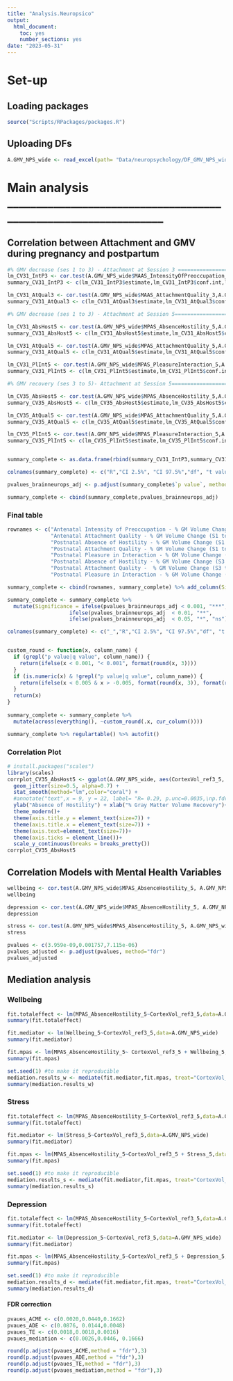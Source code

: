 ```yaml
---
title: "Analysis.Neuropsico"
output: 
  html_document: 
    toc: yes
    number_sections: yes
date: "2023-05-31"
---
```

# Set-up

## Loading packages
```r
source("Scripts/RPackages/packages.R")
```

## Uploading DFs

```r
A.GMV_NPS_wide <- read_excel(path= "Data/neuropsychology/DF_GMV_NPS_wide.xlsx")
```


# Main analysis ________________________________________________________________

## **Correlation between Attachment and GMV during pregnancy and postpartum**

```r
#% GMV decrease (ses 1 to 3) - Attachment at Session 3 =======================================
lm_CV31_IntP3 <- cor.test(A.GMV_NPS_wide$MAAS_IntensityOfPreoccupation_3,A.GMV_NPS_wide$CortexVol_ref3_1,method="pearson",alternative="two.sided")
summary_CV31_IntP3 <- c(lm_CV31_IntP3$estimate,lm_CV31_IntP3$conf.int,lm_CV31_IntP3$parameter, lm_CV31_IntP3$statistic, lm_CV31_IntP3$p.value)

lm_CV31_AtQual3 <- cor.test(A.GMV_NPS_wide$MAAS_AttachmentQuality_3,A.GMV_NPS_wide$CortexVol_ref3_1,method="pearson",alternative="two.sided")
summary_CV31_AtQual3 <- c(lm_CV31_AtQual3$estimate,lm_CV31_AtQual3$conf.int,lm_CV31_AtQual3$parameter, lm_CV31_AtQual3$statistic, lm_CV31_AtQual3$p.value)

#% GMV decrease (ses 1 to 3) - Attachment at Session 5=======================================

lm_CV31_AbsHost5 <- cor.test(A.GMV_NPS_wide$MPAS_AbsenceHostility_5,A.GMV_NPS_wide$CortexVol_ref3_1,method="pearson",alternative="two.sided")
summary_CV31_AbsHost5 <- c(lm_CV31_AbsHost5$estimate,lm_CV31_AbsHost5$conf.int,lm_CV31_AbsHost5$parameter, lm_CV31_AbsHost5$statistic, lm_CV31_AbsHost5$p.value)

lm_CV31_AtQual5 <- cor.test(A.GMV_NPS_wide$MPAS_AttachmentQuality_5,A.GMV_NPS_wide$CortexVol_ref3_1,method="pearson",alternative="two.sided")
summary_CV31_AtQual5 <- c(lm_CV31_AtQual5$estimate,lm_CV31_AtQual5$conf.int,lm_CV31_AtQual5$parameter, lm_CV31_AtQual5$statistic, lm_CV31_AtQual5$p.value)

lm_CV31_PlInt5 <- cor.test(A.GMV_NPS_wide$MPAS_PleasureInteraction_5,A.GMV_NPS_wide$CortexVol_ref3_1,method="pearson",alternative="two.sided")
summary_CV31_PlInt5 <- c(lm_CV31_PlInt5$estimate,lm_CV31_PlInt5$conf.int,lm_CV31_PlInt5$parameter, lm_CV31_PlInt5$statistic, lm_CV31_PlInt5$p.value)

#% GMV recovery (ses 3 to 5)- Attachment at Session 5=======================================

lm_CV35_AbsHost5 <- cor.test(A.GMV_NPS_wide$MPAS_AbsenceHostility_5,A.GMV_NPS_wide$CortexVol_ref3_5,method="pearson",alternative="two.sided")
summary_CV35_AbsHost5 <- c(lm_CV35_AbsHost5$estimate,lm_CV35_AbsHost5$conf.int,lm_CV35_AbsHost5$parameter, lm_CV35_AbsHost5$statistic, lm_CV35_AbsHost5$p.value)

lm_CV35_AtQual5 <- cor.test(A.GMV_NPS_wide$MPAS_AttachmentQuality_5,A.GMV_NPS_wide$CortexVol_ref3_5,method="pearson",alternative="two.sided")
summary_CV35_AtQual5 <- c(lm_CV35_AtQual5$estimate,lm_CV35_AtQual5$conf.int,lm_CV35_AtQual5$parameter, lm_CV35_AtQual5$statistic, lm_CV35_AtQual5$p.value)

lm_CV35_PlInt5 <- cor.test(A.GMV_NPS_wide$MPAS_PleasureInteraction_5,A.GMV_NPS_wide$CortexVol_ref3_5,method="pearson",alternative="two.sided")
summary_CV35_PlInt5 <- c(lm_CV35_PlInt5$estimate,lm_CV35_PlInt5$conf.int,lm_CV35_PlInt5$parameter, lm_CV35_PlInt5$statistic, lm_CV35_PlInt5$p.value)


summary_complete <- as.data.frame(rbind(summary_CV31_IntP3,summary_CV31_AtQual3,summary_CV31_AbsHost5,summary_CV31_AtQual5,summary_CV31_PlInt5,summary_CV35_AbsHost5,summary_CV35_AtQual5,summary_CV35_PlInt5))

colnames(summary_complete) <- c("R","CI 2.5%", "CI 97.5%","df", "t value", "p value")

pvalues_brainneurops_adj <- p.adjust(summary_complete$`p value`, method="fdr", n=length(summary_complete$`p value`)) 

summary_complete <- cbind(summary_complete,pvalues_brainneurops_adj)

```

### Final table

```r
rownames <- c("Antenatal Intensity of Preoccupation - % GM Volume Change (S1 to S3)",
              "Antenatal Attachment Quality - % GM Volume Change (S1 to S3)",
              "Postnatal Absence of Hostility - % GM Volume Change (S1 to S3)",
              "Postnatal Attachment Quality - % GM Volume Change (S1 to S3)",
              "Postnatal Pleasure in Interaction - % GM Volume Change (S1 to S3)",
              "Postnatal Absence of Hostility - % GM Volume Change (S3 to S5)",
              "Postnatal Attachment Quality -  % GM Volume Change (S3 to S5)",
              "Postnatal Pleasure in Interaction - % GM Volume Change (S3 to S5)")

summary_complete <- cbind(rownames, summary_complete) %>% add_column(Significance=NA)

summary_complete <- summary_complete %>%
  mutate(Significance = ifelse(pvalues_brainneurops_adj < 0.001, "***",
                    ifelse(pvalues_brainneurops_adj  < 0.01, "**",
                    ifelse(pvalues_brainneurops_adj  < 0.05, "*", "ns"))))

colnames(summary_complete) <- c("_","R","CI 2.5%", "CI 97.5%","df", "t value", "p value", "q value","Sig.")


custom_round <- function(x, column_name) {
  if (grepl("p value|q value", column_name)) {
    return(ifelse(x < 0.001, "< 0.001", format(round(x, 3))))
  }
  if (is.numeric(x) & !grepl("p value|q value", column_name)) {
    return(ifelse(x < 0.005 & x > -0.005, format(round(x, 3)), format(round(x, 2))))
  }
  return(x)
}
 
summary_complete <- summary_complete %>% 
  mutate(across(everything(), ~custom_round(.x, cur_column())))

summary_complete %>% regulartable() %>% autofit()
```

### Correlation Plot

```r
# install.packages("scales")
library(scales)
corrplot_CV35_AbsHost5 <- ggplot(A.GMV_NPS_wide, aes(CortexVol_ref3_5, MPAS_AbsenceHostility_5)) +
  geom_jitter(size=0.5, alpha=0.7) +
  stat_smooth(method="lm",color="coral") +
  #annotate("text",x = 9, y = 22, label= "R= 0.29, p.unc=0.0035,\np.fdr=0.038")+
  ylab("Absence of Hostility") + xlab("% Gray Matter Volume Recovery")+
  theme_modern()+
  theme(axis.title.y = element_text(size=7)) +
  theme(axis.title.x = element_text(size=7)) +
  theme(axis.text=element_text(size=7))+
  theme(axis.ticks = element_line())+
  scale_y_continuous(breaks = breaks_pretty())
corrplot_CV35_AbsHost5
```

## **Correlation Models with Mental Health Variables**

```r
wellbeing <- cor.test(A.GMV_NPS_wide$MPAS_AbsenceHostility_5, A.GMV_NPS_wide$Wellbeing_5, method = "pearson")
wellbeing

depression <- cor.test(A.GMV_NPS_wide$MPAS_AbsenceHostility_5, A.GMV_NPS_wide$Depression_5, method = "pearson")
depression

stress <- cor.test(A.GMV_NPS_wide$MPAS_AbsenceHostility_5, A.GMV_NPS_wide$Stress_5, method = "pearson")
stress

pvalues <- c(3.959e-09,0.001757,7.115e-06)
pvalues_adjusted <- p.adjust(pvalues, method="fdr")
pvalues_adjusted
```

##  **Mediation analysis**

### Wellbeing

```r
fit.totaleffect <- lm(MPAS_AbsenceHostility_5~CortexVol_ref3_5,data=A.GMV_NPS_wide)
summary(fit.totaleffect)

fit.mediator <- lm(Wellbeing_5~CortexVol_ref3_5,data=A.GMV_NPS_wide)
summary(fit.mediator)

fit.mpas <- lm(MPAS_AbsenceHostility_5~ CortexVol_ref3_5 + Wellbeing_5,data=A.GMV_NPS_wide)
summary(fit.mpas)
```

```r
set.seed(1) #to make it reproducible
mediation.results_w <- mediate(fit.mediator,fit.mpas, treat="CortexVol_ref3_5", mediator="Wellbeing_5", boot=T, sims=10000)
summary(mediation.results_w)
```

### Stress
```r
fit.totaleffect <- lm(MPAS_AbsenceHostility_5~CortexVol_ref3_5,data=A.GMV_NPS_wide)
summary(fit.totaleffect)

fit.mediator <- lm(Stress_5~CortexVol_ref3_5,data=A.GMV_NPS_wide)
summary(fit.mediator)

fit.mpas <- lm(MPAS_AbsenceHostility_5~CortexVol_ref3_5 + Stress_5,data=A.GMV_NPS_wide)
summary(fit.mpas)
```

```r
set.seed(1) #to make it reproducible
mediation.results_s <- mediate(fit.mediator,fit.mpas, treat="CortexVol_ref3_5", mediator="Stress_5", boot=T,sims=10000)
summary(mediation.results_s)
```

### Depression

```r
fit.totaleffect <- lm(MPAS_AbsenceHostility_5~CortexVol_ref3_5,data=A.GMV_NPS_wide)
summary(fit.totaleffect)

fit.mediator <- lm(Depression_5~CortexVol_ref3_5,data=A.GMV_NPS_wide)
summary(fit.mediator)

fit.mpas <- lm(MPAS_AbsenceHostility_5~CortexVol_ref3_5 + Depression_5,data=A.GMV_NPS_wide)
summary(fit.mpas)
```

```r
set.seed(1) #to make it reproducible
mediation.results_d <- mediate(fit.mediator,fit.mpas, treat="CortexVol_ref3_5", mediator="Depression_5", boot=T, sims=10000)
summary(mediation.results_d)
```

#### FDR correction

```r
pvaues_ACME <- c(0.0020,0.0440,0.1662)
pvaues_ADE <- c(0.0876, 0.0144,0.0048)
pvaues_TE <- c(0.0018,0.0018,0.0016)
pvaues_mediation <- c(0.0026,0.0446, 0.1666)

round(p.adjust(pvaues_ACME,method = "fdr"),3)
round(p.adjust(pvaues_ADE,method = "fdr"),3)
round(p.adjust(pvaues_TE,method = "fdr"),3)
round(p.adjust(pvaues_mediation,method = "fdr"),3)
```

